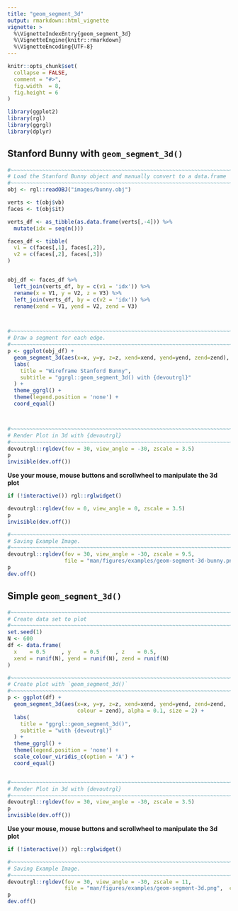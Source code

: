 ```yaml
---
title: "geom_segment_3d"
output: rmarkdown::html_vignette
vignette: >
  %\VignetteIndexEntry{geom_segment_3d}
  %\VignetteEngine{knitr::rmarkdown}
  %\VignetteEncoding{UTF-8}
---
```


```r
knitr::opts_chunk$set(
  collapse = FALSE,
  comment = "#>",
  fig.width  = 8,
  fig.height = 6
)
```

```r
library(ggplot2)
library(rgl)
library(ggrgl)
library(dplyr)
```





Stanford Bunny with `geom_segment_3d()`
------------------------------------------------------------------------------


```r
#~~~~~~~~~~~~~~~~~~~~~~~~~~~~~~~~~~~~~~~~~~~~~~~~~~~~~~~~~~~~~~~~~~~~~~~~~~~~
# Load the Stanford Bunny object and manually convert to a data.frame
#~~~~~~~~~~~~~~~~~~~~~~~~~~~~~~~~~~~~~~~~~~~~~~~~~~~~~~~~~~~~~~~~~~~~~~~~~~~~
obj <- rgl::readOBJ("images/bunny.obj")

verts <- t(obj$vb)
faces <- t(obj$it)

verts_df <- as_tibble(as.data.frame(verts[,-4])) %>%
  mutate(idx = seq(n()))

faces_df <- tibble(
  v1 = c(faces[,1], faces[,2]),
  v2 = c(faces[,2], faces[,3])
)


obj_df <- faces_df %>% 
  left_join(verts_df, by = c(v1 = 'idx')) %>%
  rename(x = V1, y = V2, z = V3) %>%
  left_join(verts_df, by = c(v2 = 'idx')) %>%
  rename(xend = V1, yend = V2, zend = V3)



#~~~~~~~~~~~~~~~~~~~~~~~~~~~~~~~~~~~~~~~~~~~~~~~~~~~~~~~~~~~~~~~~~~~~~~~~~~~~
# Draw a segment for each edge.
#~~~~~~~~~~~~~~~~~~~~~~~~~~~~~~~~~~~~~~~~~~~~~~~~~~~~~~~~~~~~~~~~~~~~~~~~~~~~
p <- ggplot(obj_df) + 
  geom_segment_3d(aes(x=x, y=y, z=z, xend=xend, yend=yend, zend=zend), size = 0.2) +
  labs(
    title = "Wireframe Stanford Bunny",
    subtitle = "ggrgl::geom_segment_3d() with {devoutrgl}"
  ) + 
  theme_ggrgl() + 
  theme(legend.position = 'none') +
  coord_equal()



#~~~~~~~~~~~~~~~~~~~~~~~~~~~~~~~~~~~~~~~~~~~~~~~~~~~~~~~~~~~~~~~~~~~~~~~~~~~~
# Render Plot in 3d with {devoutrgl}
#~~~~~~~~~~~~~~~~~~~~~~~~~~~~~~~~~~~~~~~~~~~~~~~~~~~~~~~~~~~~~~~~~~~~~~~~~~~~
devoutrgl::rgldev(fov = 30, view_angle = -30, zscale = 3.5)
p
invisible(dev.off())
```



**Use your mouse, mouse buttons and scrollwheel to manipulate the 3d plot**

```r
if (!interactive()) rgl::rglwidget()
```


```r
devoutrgl::rgldev(fov = 0, view_angle = 0, zscale = 3.5)
p
invisible(dev.off())
```




```r
#~~~~~~~~~~~~~~~~~~~~~~~~~~~~~~~~~~~~~~~~~~~~~~~~~~~~~~~~~~~~~~~~~~~~~~~~~~~~~
# Saving Example Image.
#~~~~~~~~~~~~~~~~~~~~~~~~~~~~~~~~~~~~~~~~~~~~~~~~~~~~~~~~~~~~~~~~~~~~~~~~~~~~~
devoutrgl::rgldev(fov = 30, view_angle = -30, zscale = 9.5,
                  file = "man/figures/examples/geom-segment-3d-bunny.png",  close_window = FALSE, dpi = 200)
p
dev.off()
```


Simple `geom_segment_3d()`
------------------------------------------------------------------------------


```r
#~~~~~~~~~~~~~~~~~~~~~~~~~~~~~~~~~~~~~~~~~~~~~~~~~~~~~~~~~~~~~~~~~~~~~~~~~~~~
# Create data set to plot
#~~~~~~~~~~~~~~~~~~~~~~~~~~~~~~~~~~~~~~~~~~~~~~~~~~~~~~~~~~~~~~~~~~~~~~~~~~~~
set.seed(1)
N <- 600
df <- data.frame(
  x    = 0.5     , y    = 0.5     , z    = 0.5,
  xend = runif(N), yend = runif(N), zend = runif(N)
)

#~~~~~~~~~~~~~~~~~~~~~~~~~~~~~~~~~~~~~~~~~~~~~~~~~~~~~~~~~~~~~~~~~~~~~~~~~~~~
# Create plot with `geom_segment_3d()`
#~~~~~~~~~~~~~~~~~~~~~~~~~~~~~~~~~~~~~~~~~~~~~~~~~~~~~~~~~~~~~~~~~~~~~~~~~~~~
p <- ggplot(df) +
  geom_segment_3d(aes(x=x, y=y, z=z, xend=xend, yend=yend, zend=zend, 
                      colour = zend), alpha = 0.1, size = 2) +
  labs(
    title = "ggrgl::geom_segment_3d()",
    subtitle = "with {devoutrgl}"
  ) + 
  theme_ggrgl() + 
  theme(legend.position = 'none') + 
  scale_colour_viridis_c(option = 'A') + 
  coord_equal()


#~~~~~~~~~~~~~~~~~~~~~~~~~~~~~~~~~~~~~~~~~~~~~~~~~~~~~~~~~~~~~~~~~~~~~~~~~~~~
# Render Plot in 3d with {devoutrgl}
#~~~~~~~~~~~~~~~~~~~~~~~~~~~~~~~~~~~~~~~~~~~~~~~~~~~~~~~~~~~~~~~~~~~~~~~~~~~~
devoutrgl::rgldev(fov = 30, view_angle = -30, zscale = 3.5)
p
invisible(dev.off())
```



**Use your mouse, mouse buttons and scrollwheel to manipulate the 3d plot**

```r
if (!interactive()) rgl::rglwidget()
```




```r
#~~~~~~~~~~~~~~~~~~~~~~~~~~~~~~~~~~~~~~~~~~~~~~~~~~~~~~~~~~~~~~~~~~~~~~~~~~~~~
# Saving Example Image.
#~~~~~~~~~~~~~~~~~~~~~~~~~~~~~~~~~~~~~~~~~~~~~~~~~~~~~~~~~~~~~~~~~~~~~~~~~~~~~
devoutrgl::rgldev(fov = 30, view_angle = -30, zscale = 11,
                  file = "man/figures/examples/geom-segment-3d.png",  close_window = FALSE, dpi = 200)
p
dev.off()
```



